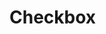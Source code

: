 
<Meta title="Checkbox" component={Checkbox} />

# Checkbox

<Preview>
  <Story name="default">
    <Checkbox
      checked={boolean('Checked', true)}
      onChange={action('checkbox clicked')}
    />
  </Story>
</Preview>

<Preview>
  <Story name="with label">
    <Checkbox
      checked={boolean('Checked', true)}
      label={text('Label', 'A checkbox with label')}
      onChange={action('checkbox clicked')}
    />
  </Story>
</Preview>

<Props of={Checkbox} />
